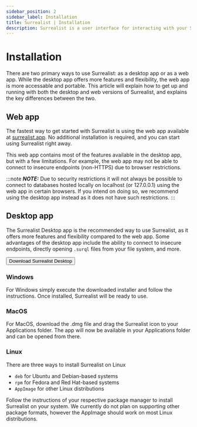 ```yaml
---
sidebar_position: 2
sidebar_label: Installation
title: Surrealist | Installation
description: Surrealist is a user interface for interacting with your SurrealDB database visually. It enables you to seamlessly connect to any SurrealDB instance, allowing you to execute queries, explore your tables, design your schemas, and much more.
---
```



# Installation

There are two primary ways to use Surrealist: as a desktop app or as a web app. While the desktop app offers more features and flexibility, the web app is more accessable and portable.
This article will explain how to get up and running with both the desktop and web versions of Surrealist, and explains the key differences between the two.

## Web app

The fastest way to get started with Surrealist is using the web app available at [surrealist.app](http://surrealist.app). No additional installation is required, and you can start using Surrealist right away.

This web app contains most of the features available in the desktop app, but with a few limitations. For example, the web app may not be able to connect to insecure endpoints (non-HTTPS) due to browser restrictions.

:::note
___NOTE:___ Due to security restrictions it will not always be possible to connect to databases hosted locally on localhost (or 127.0.0.1) using the web app in certain browsers.
If you intend on doing so, we recommend using the desktop app instead as it does not have such restrictions.
:::

## Desktop app

The Surrealist Desktop app is the recommended way to use Surrealist, as it offers more features and flexibility compared to the web app. Some advantages of the desktop app include the ability to connect to insecure endpoints,
directly opening `.surql` files from your file system, and more.

<a href="https://surrealdb.com/surrealist?download" target="_blank">
	<button className="feedback-btn" style={{ fontSize: '1rem', marginTop: 0 }}>Download Surrealist Desktop</button>
</a>

### Windows

For Windows simply execute the downloaded installer and follow the instructions. Once installed, Surrealist will be ready to use.

### MacOS

For MacOS, download the .dmg file and drag the Surrealist icon to your Applications folder. The app will now be available in your Applications folder and can be opened from there.

### Linux

There are three ways to install Surrealist on Linux

- `deb` for Ubuntu and Debian-based systems
- `rpm` for Fedora and Red Hat-based systems
- `AppImage` for other Linux distributions

Follow the instructions of your respective package manager to install Surrealist on your system.
We currently do not plan on supporting other package formats, however the AppImage should work on most Linux distributions.